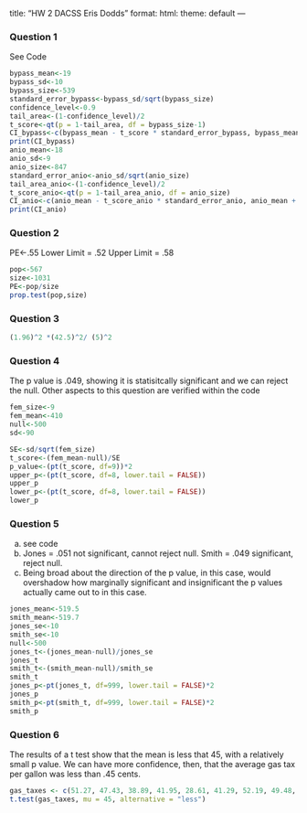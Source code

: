 
title: "HW 2 DACSS Eris Dodds"
format:
  html:
    theme: default
---

### Question 1
See Code

```r
bypass_mean<-19
bypass_sd<-10
bypass_size<-539
standard_error_bypass<-bypass_sd/sqrt(bypass_size)
confidence_level<-0.9
tail_area<-(1-confidence_level)/2
t_score<-qt(p = 1-tail_area, df = bypass_size-1)
CI_bypass<-c(bypass_mean - t_score * standard_error_bypass, bypass_mean + t_score * standard_error_bypass)
print(CI_bypass)
anio_mean<-18
anio_sd<-9
anio_size<-847
standard_error_anio<-anio_sd/sqrt(anio_size)
tail_area_anio<-(1-confidence_level)/2
t_score_anio<-qt(p = 1-tail_area_anio, df = anio_size)
CI_anio<-c(anio_mean - t_score_anio * standard_error_anio, anio_mean + t_score_anio * standard_error_anio)
print(CI_anio)
```


### Question 2
PE<-.55
Lower Limit = .52
Upper Limit = .58

```r
pop<-567
size<-1031
PE<-pop/size
prop.test(pop,size)
```


### Question 3

```r
(1.96)^2 *(42.5)^2/ (5)^2
```

### Question 4
The p value is .049, showing it is statisitcally significant and we can reject the null. Other aspects to this question are verified within the code

```r
fem_size<-9
fem_mean<-410
null<-500
sd<-90

SE<-sd/sqrt(fem_size)
t_score<-(fem_mean-null)/SE
p_value<-(pt(t_score, df=9))*2
upper_p<-(pt(t_score, df=8, lower.tail = FALSE))
upper_p
lower_p<-(pt(t_score, df=8, lower.tail = FALSE))
lower_p
```

### Question 5
a) see code
b) Jones = .051 not significant, cannot reject null. Smith = .049 significant, reject null.
c) Being broad about the direction of the p value, in this case, would overshadow how marginally significant and insignificant the p values actually came out to in this case. 

```r
jones_mean<-519.5
smith_mean<-519.7
jones_se<-10
smith_se<-10
null<-500
jones_t<-(jones_mean-null)/jones_se
jones_t
smith_t<-(smith_mean-null)/smith_se
smith_t
jones_p<-pt(jones_t, df=999, lower.tail = FALSE)*2
jones_p
smith_p<-pt(smith_t, df=999, lower.tail = FALSE)*2
smith_p
```


### Question 6
The results of a t test show that the mean is less that 45, with a relatively small p value. We can have more confidence, then, that the average gas tax per gallon was less than .45 cents. 
```r
gas_taxes <- c(51.27, 47.43, 38.89, 41.95, 28.61, 41.29, 52.19, 49.48, 35.02, 48.13, 39.28, 54.41, 41.66, 30.28, 18.49, 38.72, 33.41, 45.02)
t.test(gas_taxes, mu = 45, alternative = "less")
```
